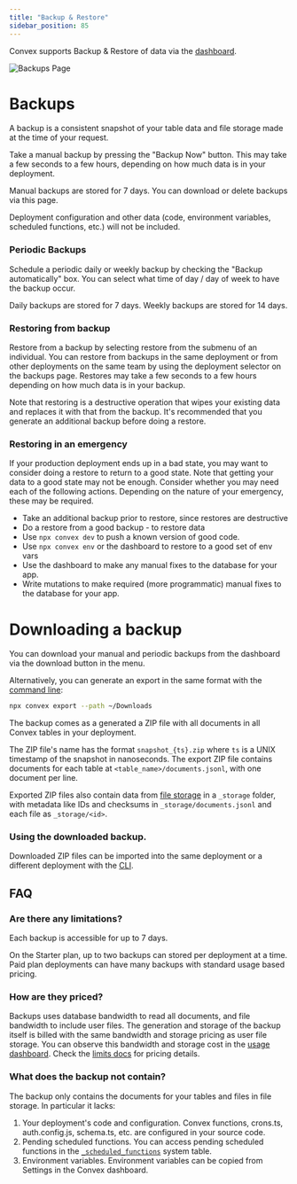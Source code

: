 ```yaml
---
title: "Backup & Restore"
sidebar_position: 85
---
```


Convex supports Backup & Restore of data via the
[dashboard](https://dashboard.convex.dev/deployment/settings/backups).

![Backups Page](/screenshots/backups.png)

# Backups

A backup is a consistent snapshot of your table data and file storage made at
the time of your request.

Take a manual backup by pressing the "Backup Now" button. This may take a few
seconds to a few hours, depending on how much data is in your deployment.

Manual backups are stored for 7 days. You can download or delete backups via
this page.

Deployment configuration and other data (code, environment variables, scheduled
functions, etc.) will not be included.

### Periodic Backups

Schedule a periodic daily or weekly backup by checking the "Backup
automatically" box. You can select what time of day / day of week to have the
backup occur.

Daily backups are stored for 7 days. Weekly backups are stored for 14 days.

<ProFeatureUpsell feature="Periodic backups" verb="require" />

### Restoring from backup

Restore from a backup by selecting restore from the submenu of an individual.
You can restore from backups in the same deployment or from other deployments on
the same team by using the deployment selector on the backups page. Restores may
take a few seconds to a few hours depending on how much data is in your backup.

Note that restoring is a destructive operation that wipes your existing data and
replaces it with that from the backup. It's recommended that you generate an
additional backup before doing a restore.

### Restoring in an emergency

If your production deployment ends up in a bad state, you may want to consider
doing a restore to return to a good state. Note that getting your data to a good
state may not be enough. Consider whether you may need each of the following
actions. Depending on the nature of your emergency, these may be required.

- Take an additional backup prior to restore, since restores are destructive
- Do a restore from a good backup - to restore data
- Use `npx convex dev` to push a known version of good code.
- Use `npx convex env` or the dashboard to restore to a good set of env vars
- Use the dashboard to make any manual fixes to the database for your app.
- Write mutations to make required (more programmatic) manual fixes to the
  database for your app.

# Downloading a backup

You can download your manual and periodic backups from the dashboard via the
download button in the menu.

Alternatively, you can generate an export in the same format with the
[command line](/docs/cli.md#export-data-to-a-file):

```sh
npx convex export --path ~/Downloads
```

The backup comes as a generated a ZIP file with all documents in all Convex
tables in your deployment.

The ZIP file's name has the format `snapshot_{ts}.zip` where `ts` is a UNIX
timestamp of the snapshot in nanoseconds. The export ZIP file contains documents
for each table at `<table_name>/documents.jsonl`, with one document per line.

Exported ZIP files also contain data from [file storage](/file-storage) in a
`_storage` folder, with metadata like IDs and checksums in
`_storage/documents.jsonl` and each file as `_storage/<id>`.

### Using the downloaded backup.

Downloaded ZIP files can be imported into the same deployment or a different
deployment with the
[CLI](/docs/database/import-export/import.mdx#import-data-from-a-snapshot-zip-file).

## FAQ

### Are there any limitations?

Each backup is accessible for up to 7 days.

On the Starter plan, up to two backups can stored per deployment at a time. Paid
plan deployments can have many backups with standard usage based pricing.

### How are they priced?

Backups uses database bandwidth to read all documents, and file bandwidth to
include user files. The generation and storage of the backup itself is billed
with the same bandwidth and storage pricing as user file storage. You can
observe this bandwidth and storage cost in the
[usage dashboard](https://dashboard.convex.dev/team/settings/usage). Check the
[limits docs](/production/state/limits#database) for pricing details.

### What does the backup not contain?

The backup only contains the documents for your tables and files in file
storage. In particular it lacks:

1. Your deployment's code and configuration. Convex functions, crons.ts,
   auth.config.js, schema.ts, etc. are configured in your source code.
2. Pending scheduled functions. You can access pending scheduled functions in
   the [`_scheduled_functions`](/docs/database/advanced/system-tables.mdx)
   system table.
3. Environment variables. Environment variables can be copied from Settings in
   the Convex dashboard.
